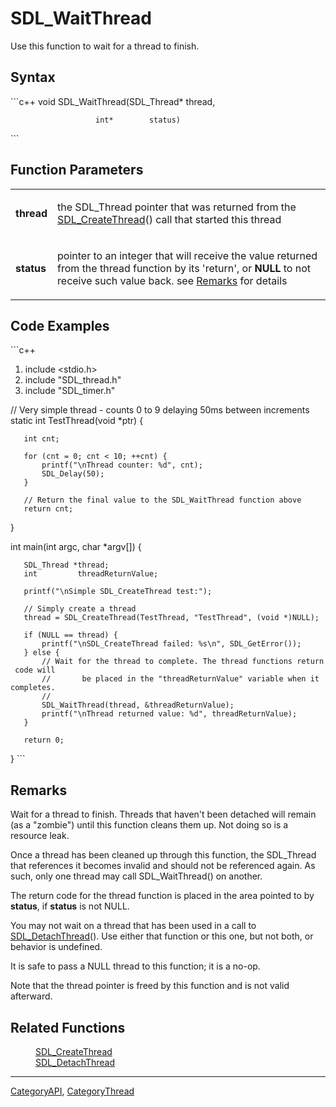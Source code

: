 
= SDL_WaitThread =
Use this function to wait for a thread to finish.


== Syntax ==
```c++
void SDL_WaitThread(SDL_Thread* thread,
                    int*        status)
```
== Function Parameters ==
{|
|'''thread''' 
|the SDL_Thread pointer that was returned from the [[SDL_CreateThread]]() call that started this thread
|-
|'''status''' 
|pointer to an integer that will receive the value returned from the thread function by its 'return', or '''NULL''' to not receive such value back. see [[#Remarks|Remarks]] for details 
|}

== Code Examples ==
```c++
#include <stdio.h>
#include "SDL_thread.h"
#include "SDL_timer.h"

// Very simple thread - counts 0 to 9 delaying 50ms between increments
static int TestThread(void *ptr)
{
    int cnt;

    for (cnt = 0; cnt < 10; ++cnt) {
        printf("\nThread counter: %d", cnt);
        SDL_Delay(50);
    }

    // Return the final value to the SDL_WaitThread function above
    return cnt;
}

int main(int argc, char *argv[])
{
    SDL_Thread *thread;
    int         threadReturnValue;

    printf("\nSimple SDL_CreateThread test:");

    // Simply create a thread
    thread = SDL_CreateThread(TestThread, "TestThread", (void *)NULL);

    if (NULL == thread) {
        printf("\nSDL_CreateThread failed: %s\n", SDL_GetError());
    } else {
        // Wait for the thread to complete. The thread functions return code will
        //       be placed in the "threadReturnValue" variable when it completes.
        //
        SDL_WaitThread(thread, &threadReturnValue);
        printf("\nThread returned value: %d", threadReturnValue);
    }

    return 0;
}
```

== Remarks ==

Wait for a thread to finish. Threads that haven't been detached will remain (as a "zombie") until this function cleans them up. Not doing so is a resource leak.

Once a thread has been cleaned up through this function, the SDL_Thread that references it becomes invalid and should not be referenced again. As such, only one thread may call SDL_WaitThread() on another.

The return code for the thread function is placed in the area pointed to by '''status''', if '''status''' is not NULL.

You may not wait on a thread that has been used in a call to [[SDL_DetachThread]](). Use either that function or this one, but not both, or behavior is undefined.

It is safe to pass a NULL thread to this function; it is a no-op.

Note that the thread pointer is freed by this function and is not valid afterward.

== Related Functions ==
: [[SDL_CreateThread]]
: [[SDL_DetachThread]]

----
[[CategoryAPI]], [[CategoryThread]]

